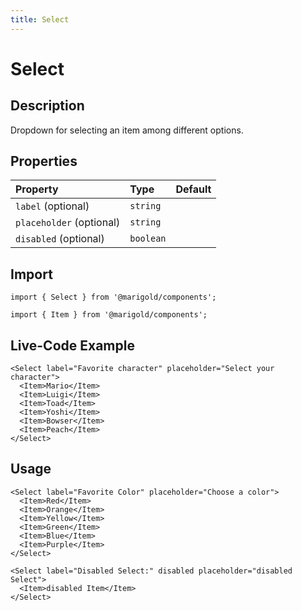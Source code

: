 ```yaml
---
title: Select
---
```


# Select

## Description

Dropdown for selecting an item among different options.

## Properties

| Property                 | Type      | Default |
| :----------------------- | :-------- | :------ |
| `label` (optional)       | `string`  |         |
| `placeholder` (optional) | `string`  |         |
| `disabled` (optional)    | `boolean` |         |

## Import

```tsx code
import { Select } from '@marigold/components';
```

```tsx code
import { Item } from '@marigold/components';
```

## Live-Code Example

```tsx live
<Select label="Favorite character" placeholder="Select your character">
  <Item>Mario</Item>
  <Item>Luigi</Item>
  <Item>Toad</Item>
  <Item>Yoshi</Item>
  <Item>Bowser</Item>
  <Item>Peach</Item>
</Select>
```

## Usage

```tsx
<Select label="Favorite Color" placeholder="Choose a color">
  <Item>Red</Item>
  <Item>Orange</Item>
  <Item>Yellow</Item>
  <Item>Green</Item>
  <Item>Blue</Item>
  <Item>Purple</Item>
</Select>
```

```tsx
<Select label="Disabled Select:" disabled placeholder="disabled Select">
  <Item>disabled Item</Item>
</Select>
```
